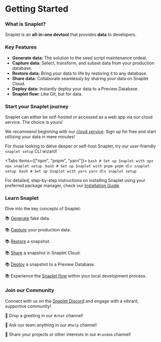 
# Getting Started

### What is Snaplet?

Snaplet is an **all-in-one devtool** that provides **data** to developers.

### Key Features

- **Generate data:** The solution to the seed script maintenance ordeal.
- **Capture data:** Select, transform, and subset data from your production database.
- **Restore data:** Bring your data to life by restoring it to any database.
- **Share data:** Collaborate seamlessly by sharing your data on Snaplet Cloud.
- **Deploy data:** Instantly deploy your data to a Preview Database.
- **Snaplet flow:** Like Git, but for data.

### Start your Snaplet journey

Snaplet can either be self-hosted or accessed as a web app via our cloud service. The choice is yours!

We recommend beginning with our [cloud service](https://snaplet.dev). Sign up for free and start utilizing your data in mere minutes!

For those looking to delve deeper or self-host Snaplet, try our user-friendly `snaplet setup` CLI wizard!

<Tabs items={["npm", "pnpm", "yarn"]}>
  <Tab>```bash # Set up Snaplet with npx npx snaplet setup ```</Tab>
  <Tab>```bash # Set up Snaplet with pnpm pnpm dlx snaplet setup ```</Tab>
  <Tab>```bash # Set up Snaplet with yarn yarn dlx snaplet setup ```</Tab>
</Tabs>

For detailed, step-by-step instructions on installing Snaplet using your preferred package manager, check our [Installation Guide](/start-here/installation).

### Learn Snaplet

Dive into the key concepts of Snaplet:

📚 [Generate]('/core-concepts/generate') fake data.

📚 [Capture]('/core-concepts/capture') your production data.

📚 [Restore]('/core-concepts/restore') a snapshot.

📚 [Share]('/core-concepts/share') a snapshot in Snaplet Cloud.

📚 [Deploy]('/core-concepts/deploy') a snapshot to a Preview Database.

📚 Experience the [Snaplet flow]('/core-concepts/snaplet-flow') within your local development process.

### Join our Community

Connect with us on the [Snaplet Discord](https://app.snaplet.dev/chat) and engage with a vibrant, supportive community!

💬 Drop a greeting in our `#chat` channel!

💬 Ask our team anything in our `#help` channel!

💬 Share your projects or other interests in our `#random` channel!
